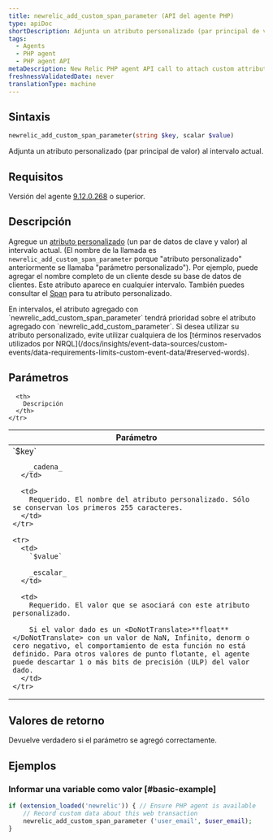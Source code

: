 ```yaml
---
title: newrelic_add_custom_span_parameter (API del agente PHP)
type: apiDoc
shortDescription: Adjunta un atributo personalizado (par principal de valor) al intervalo actual.
tags:
  - Agents
  - PHP agent
  - PHP agent API
metaDescription: New Relic PHP agent API call to attach custom attributes to your transaction data.
freshnessValidatedDate: never
translationType: machine
---
```


## Sintaxis

```php
newrelic_add_custom_span_parameter(string $key, scalar $value)
```

Adjunta un atributo personalizado (par principal de valor) al intervalo actual.

## Requisitos

Versión del agente [9.12.0.268](/docs/release-notes/agent-release-notes/php-release-notes/php-agent-9120268) o superior.

## Descripción

Agregue un [atributo personalizado](/docs/agents/manage-apm-agents/agent-data/collect-custom-attributes) (un par de datos de clave y valor) al intervalo actual. (El nombre de la llamada es `newrelic_add_custom_span_parameter` porque "atributo personalizado" anteriormente se llamaba "parámetro personalizado"). Por ejemplo, puede agregar el nombre completo de un cliente desde su base de datos de clientes. Este atributo aparece en cualquier intervalo. También puedes consultar el [Span](/docs/insights/explore-data/attributes/apm-default-attributes-insights) para tu atributo personalizado.

<Callout variant="important">
  En intervalos, el atributo agregado con `newrelic_add_custom_span_parameter` tendrá prioridad sobre el atributo agregado con `newrelic_add_custom_parameter`.
</Callout>

<Callout variant="important">
  Si desea utilizar su atributo personalizado, evite utilizar cualquiera de los [términos reservados utilizados por NRQL](/docs/insights/event-data-sources/custom-events/data-requirements-limits-custom-event-data/#reserved-words).
</Callout>

## Parámetros

<table>
  <thead>
    <tr>
      <th width="25%">
        Parámetro
      </th>

      <th>
        Descripción
      </th>
    </tr>
  </thead>

  <tbody>
    <tr>
      <td>
        `$key`

        _cadena_
      </td>

      <td>
        Requerido. El nombre del atributo personalizado. Sólo se conservan los primeros 255 caracteres.
      </td>
    </tr>

    <tr>
      <td>
        `$value`

        _escalar_
      </td>

      <td>
        Requerido. El valor que se asociará con este atributo personalizado.

        Si el valor dado es un <DoNotTranslate>**float**</DoNotTranslate> con un valor de NaN, Infinito, denorm o cero negativo, el comportamiento de esta función no está definido. Para otros valores de punto flotante, el agente puede descartar 1 o más bits de precisión (ULP) del valor dado.
      </td>
    </tr>
  </tbody>
</table>

## Valores de retorno

Devuelve verdadero si el parámetro se agregó correctamente.

## Ejemplos

### Informar una variable como valor [#basic-example]

```php
if (extension_loaded('newrelic')) { // Ensure PHP agent is available
    // Record custom data about this web transaction
    newrelic_add_custom_span_parameter ('user_email', $user_email);
}
```